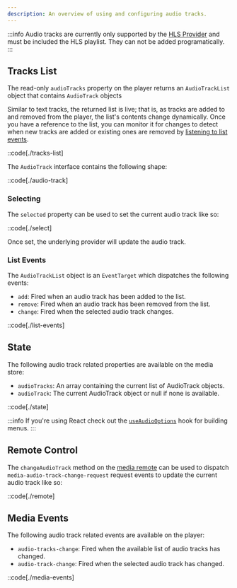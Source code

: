 ```yaml
---
description: An overview of using and configuring audio tracks.
---
```


:::info
Audio tracks are currently only supported by the [HLS Provider][hls-provider] and must be
included the HLS playlist. They can not be added programatically.
:::

## Tracks List

The read-only `audioTracks` property on the player returns an `AudioTrackList` object that
contains `AudioTrack` objects

Similar to text tracks, the returned list is live; that is, as tracks are added to and
removed from the player, the list's contents change dynamically. Once you have a reference to
the list, you can monitor it for changes to detect when new tracks are added or existing ones
are removed by [listening to list events](#list-events).

::code[./tracks-list]

The `AudioTrack` interface contains the following shape:

::code[./audio-track]

[hls-provider]: /docs/player/api/providers/hls

### Selecting

The `selected` property can be used to set the current audio track like so:

::code[./select]

Once set, the underlying provider will update the audio track.

### List Events

The `AudioTrackList` object is an `EventTarget` which dispatches the following events:

- `add`: Fired when an audio track has been added to the list.
- `remove`: Fired when an audio track has been removed from the list.
- `change`: Fired when the selected audio track changes.

::code[./list-events]

## State

The following audio track related properties are available on the media store:

- `audioTracks`: An array containing the current list of AudioTrack objects.
- `audioTrack`: The current AudioTrack object or null if none is available.

::code[./state]

:::info
If you're using React check out the [`useAudioOptions`][use-audio-options] hook for building menus.
:::

[use-audio-options]: /docs/player/api/hooks/use-audio-options

## Remote Control

The `changeAudioTrack` method on the [media remote][media-remote] can be used to dispatch
`media-audio-track-change-request` request events to update the current audio track like so:

::code[./remote]

[media-remote]: /docs/player/core-concepts/state-management#updating

## Media Events

The following audio track related events are available on the player:

- `audio-tracks-change`: Fired when the available list of audio tracks has changed.
- `audio-track-change`: Fired when the selected audio track has changed.

::code[./media-events]

